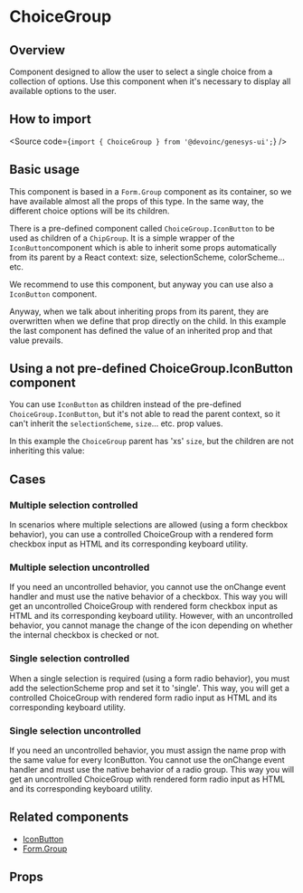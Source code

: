 

<Meta of={Stories} />

# ChoiceGroup

## Overview

Component designed to allow the user to select a single choice from a collection of options.
Use this component when it's necessary to display all available options to the user.

## How to import

<Source code={`import { ChoiceGroup } from '@devoinc/genesys-ui';`} />

## Basic usage

This component is based in a `Form.Group` component as its container, so we have available almost all the props
of this type. In the same way, the different choice options will be its children.

There is a pre-defined component called `ChoiceGroup.IconButton` to be used as children of a `ChipGroup`.
It is a simple wrapper of the `IconButton`component which is able to inherit some props automatically
from its parent by a React context: size, selectionScheme, colorScheme... etc.

We recommend to use this component, but anyway you can use also a `IconButton` component.

<Canvas of={Stories.Base} />

Anyway, when we talk about inheriting props from its parent, they are overwritten when we define that prop
directly on the child. In this example the last component has defined the value of an inherited prop and
that value prevails.

<Canvas of={Stories.SpecificChildProp} />

## Using a not pre-defined ChoiceGroup.IconButton component

You can use `IconButton` as children instead of the pre-defined `ChoiceGroup.IconButton`,
but it's not able to read the parent context, so it can't inherit the `selectionScheme`, `size`... etc. prop values.

In this example the `ChoiceGroup` parent has 'xs' `size`, but the children are not inheriting this value:

<Canvas of={Stories.UseOfIconButton} />

## Cases

### Multiple selection controlled

In scenarios where multiple selections are allowed (using a form checkbox behavior),
you can use a controlled ChoiceGroup with a rendered form checkbox input as HTML and its corresponding keyboard utility.

<Canvas of={Stories.MultipleSelectionControlled} />

### Multiple selection uncontrolled

If you need an uncontrolled behavior, you cannot use the onChange event handler and must use the native behavior of a checkbox.
This way you will get an uncontrolled ChoiceGroup with rendered form checkbox input as HTML and its corresponding keyboard utility.
However, with an uncontrolled behavior, you cannot manage the change of the icon depending on whether the internal checkbox is checked or not.

<Canvas of={Stories.MultipleSelectionUncontrolled} />

### Single selection controlled

When a single selection is required (using a form radio behavior), you must add the selectionScheme prop and set it to 'single'.
This way, you will get a controlled ChoiceGroup with rendered form radio input as HTML and its corresponding keyboard utility.

<Canvas of={Stories.SingleSelectionControlled} />

### Single selection uncontrolled

If you need an uncontrolled behavior, you must assign the name prop with the same value for every IconButton.
You cannot use the onChange event handler and must use the native behavior of a radio group.
This way you will get an uncontrolled ChoiceGroup with rendered form radio input as HTML and its corresponding keyboard utility.

<Canvas of={Stories.SingleSelectionUncontrolled} />

## Related components

- [IconButton](?path=/docs/components-core-button-iconbutton--docs)
- [Form.Group](?path=/docs/components-core-form-form--docs)

## Props

<ArgTypes of={Stories} />
